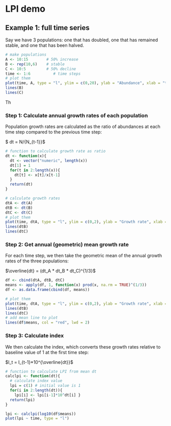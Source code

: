 # LPI demo

## Example 1: full time series

Say we have 3 populations: one that has doubled, one that has remained stable, and one that has been halved.

```r
# make populations
A <- 10:15        # 50% increase
B <- rep(10,6)    # stable
C <- 10:5         # 50% decline
time <- 1:6          # time steps
# plot them
plot(time, A, type = "l", ylim = c(0,20), ylab = "Abundance", xlab = "time")
lines(B)
lines(C)
```

Th

### Step 1: Calculate annual growth rates of each population

Population growth rates are calculated as the ratio of abundances at each time step compared to the previous time step:

$ dt = N/{N_{t-1}}$

```r
# function to calculate growth rate as ratio
dt <- function(x){
  dt <- vector("numeric", length(x))
  dt[1] = 1
  for(t in 2:length(x)){
    dt[t] <- x[t]/x[t-1]
  }
  return(dt)
}

# calculate growth rates
dtA <- dt(A) 
dtB <- dt(B)
dtC <- dt(C)
# plot them
plot(time, dtA, type = "l", ylim = c(0,2), ylab = "Growth rate", xlab = "time")
lines(dtB)
lines(dtC)
```

### Step 2: Get annual (geometric) mean growth rate

For each time step, we then take the geometric mean of the annual growth rates of the three populations:

$\overline{dt} = (dt_A * dt_B * dt_C)^{1/3}$

```r
df <- cbind(dtA, dtB, dtC)
means <- apply(df, 1, function(x) prod(x, na.rm = TRUE)^(1/3))
df <- as.data.frame(cbind(df, means))

# plot them
plot(time, dtA, type = "l", ylim = c(0,2), ylab = "Growth rate", xlab = "time")
lines(dtB)
lines(dtC)
# add mean line to plot
lines(df$means, col = "red", lwd = 2)
```

### Step 3: Calculate index

We then calculate the index, which converts these growth rates relative to baseline value of 1 at the first time step:

$I_t = I_{t-1}*10^{\overline{dt}}$

```r
# function to calculate LPI from mean dt
calclpi <- function(dt){
  # calculate index value
  lpi = c(1) # initial value is 1 
  for(i in 2:length(dt)){
    lpi[i] <- lpi[i-1]*10^dt[i] }
  return(lpi)
}

lpi <- calclpi(log10(df$means))
plot(lpi ~ time, type = "l")
```

